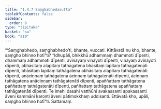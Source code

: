 ```yaml
---
title: "1.4.7 Saṃghabhedasutta"
tableOfContents: false
sidebar:
  order: 8
type: "tipitaka"
basket: "su"
book: "a10"
---
```



<DynamicBreadcrumb />

<Division number="37" book="a10" bookNo="17" page="314">

<Paragraph number="280" book="a10">
“‘Saṃghabhedo, saṃghabhedo’ti, bhante, vuccati. Kittāvatā nu kho, bhante, saṃgho bhinno hotī”ti? “Idhupāli, bhikkhū adhammaṃ dhammoti dīpenti, dhammaṃ adhammoti dīpenti, avinayaṃ vinayoti dīpenti, vinayaṃ avinayoti dīpenti, abhāsitaṃ alapitaṃ tathāgatena bhāsitaṃ lapitaṃ tathāgatenāti dīpenti, bhāsitaṃ lapitaṃ tathāgatena abhāsitaṃ alapitaṃ tathāgatenāti dīpenti, anāciṇṇaṃ tathāgatena āciṇṇaṃ tathāgatenāti dīpenti, āciṇṇaṃ tathāgatena anāciṇṇaṃ tathāgatenāti dīpenti, apaññattaṃ tathāgatena paññattaṃ tathāgatenāti dīpenti, paññattaṃ tathāgatena apaññattaṃ tathāgatenāti dīpenti. Te imehi dasahi vatthūhi avakassanti apakassanti āveni kammāni karonti āveni pātimokkhaṃ uddisanti. Ettāvatā kho, upāli, saṃgho bhinno hotī”ti.

</Paragraph>
</Division>

<Paragraph number="281" type="center" book="a10">
Sattamaṃ.
</Paragraph>